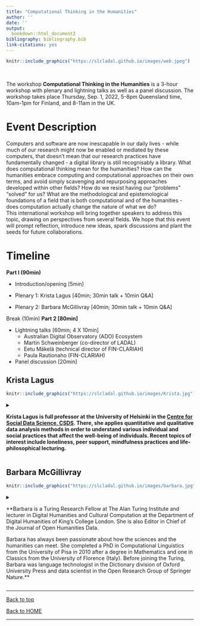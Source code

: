 ```yaml
---
title: "Computational Thinking in the Humanities"
author: ''
date: ''
output:
  bookdown::html_document2
bibliography: bibliography.bib
link-citations: yes
---
```



```r
knitr::include_graphics("https://slcladal.github.io/images/web.jpeg")
```

<br> 

The workshop **Computational Thinking in the Humanities** is a 3-hour workshop with plenary and lightning talks as well as a panel discussion. The workshop takes place Thursday, Sep. 1, 2022, 5-8pm Queensland time, 10am-1pm for Finland, and 8-11am in the UK.


# Event Description {-}

Computers and software are now inescapable in our daily lives - while much of our research might now be enabled or mediated by these computers, that doesn't mean that our research practices have fundamentally changed - a digital library is still recognisably a library. What does computational thinking mean for the humanities? How can the humanities embrace computing and computational approaches on their own terms, and avoid simply scavenging and repurposing approaches developed within other fields? How do we resist having our "problems" "solved" for us? What are the methodological and epistemological foundations of a field that is both computational and of the humanities - does computation actually change the nature of what we do?  
This international workshop will bring together speakers to address this topic, drawing on perspectives from several fields. We hope that this event will prompt reflection, introduce new ideas, spark discussions and plant the seeds for future collaborations.

# Timeline {-}

**Part I (90min)**

* Introduction/opening [5min]

* Plenary 1: Krista Lagus [40min; 30min talk + 10min Q&A]

* Plenary 2: Barbara McGillivray [40min; 30min talk + 10min Q&A]

Break (10min)
**Part 2 [80min]**

* Lightning talks [60min; 4 X 10min]  
    + Australian Digital Observatory (ADO) Ecosystem  
    + Martin Schweinberger (co-director of LADAL)  
    + Eetu Mäkelä (technical director of FIN-CLARIAH)  
    + Paula Rautionaho (FIN-CLARIAH) 
* Panel discussion [20min]


## Krista Lagus{-}

```r
knitr::include_graphics("https://slcladal.github.io/images/Krista.jpg")
```

<details>
<summary>**Krista Lagus is full professor at the University of Helsinki in the [Centre for Social Data Science, CSDS](https://www.helsinki.fi/en/networks/centre-social-data-science). There, she applies quantitative and qualitative data analysis methods in order to understand various individual and social practices that affect the well-being of individuals. Recent topics of interest include loneliness, peer support, mindfulness practices and life-philosophical lecturing.**

</summary>

</details>

## Barbara McGillivray{-}

```r
knitr::include_graphics("https://slcladal.github.io/images/barbara.jpg")
```

<details>
<summary>**Barbara is a Turing Research Fellow at The Alan Turing Institute and lecturer in Digital Humanities and Cultural Computation at the Department of Digital Humanities of King's College London. She is also Editor in Chief of the Journal of Open Humanities Data.

Barbara has always been passionate about how the sciences and the humanities can meet. She completed a PhD in Computational Linguistics from the University of Pisa in 2010 after a degree in Mathematics and one in Classics from the University of Florence (Italy). Before joining the Turing, Barbara was language technologist in the Dictionary division of Oxford University Press and data scientist in the Open Research Group of Springer Nature.**

</summary>

</details>

***

[Back to top](#announcements)

[Back to HOME](https://slcladal.github.io/index.html)

*** 
